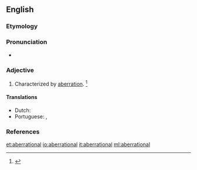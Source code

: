 ==English==

===Etymology===
{{suffix|aberration|al|lang=en}}

===Pronunciation===
* {{a|US}} {{IPA|/ˌæb.əˈɹeɪ.ʃən.l̩/|/ˌæb.əˈɹeɪ.ʃnl̩/|lang=en}}

===Adjective===
{{en-adj}}

# Characterized by [[aberration]]. {{defdate|Mid 19<sup>th</sup> century.}}<ref name=SOED>{{R:SOED5|page=4}}</ref>

====Translations====
{{trans-top|characterized by aberration}}
* Dutch: {{t|nl|met aberratie}}
* Portuguese: {{t|pt|aberrativo}}, {{t|pt|aberratório}}
{{trans-mid}}
{{trans-bottom}}

===References===
<references/>

[[et:aberrational]]
[[io:aberrational]]
[[it:aberrational]]
[[ml:aberrational]]